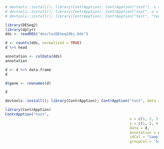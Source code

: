 
```R

# devtools::install(); library(ContrApption); ContrApption("test"), x = c(1, 2, 3, 4, 5), y = c(1, 2, 4, 8, 16))
# devtools::install(); library(ContrApption); ContrApption("test", x = c(1, 2, 3, 4, 5), y = c(1, 2, 4, 8, 16))
# devtools::install(); library(ContrApption); ContrApption("test", "test2")
```

```R
library(DESeq2)
library(dplyr)
dds <- readRDS("dev/lncDESeq2Obj.Rds")
```
```R

d <- counts(dds, normalized = TRUE)
d %>% head
```

```R

annotation <- colData(dds)
annotation
```

```R

d <- d %>% data.frame
d

d$gene <- rownames(d)

d
```

```R

devtools::install(); library(ContrApption); ContrApption("test", data = d, annotation = annotation, idCol = "SampleID", groupCol = "Group")
```

```R

library(ContrApption)
ContrApption("test",
                                                         x = c(1, 2, 3, 4, 5),
                                                         y = c(1, 2, 4, 8, 16),
                                                         data = d,
                                                         annotation = annotation,
                                                         idCol = "SampleID",
                                                         groupCol = "Group")
```
